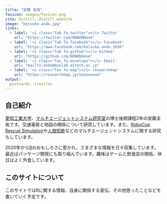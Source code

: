 ```yaml
---
title: "安藤 圭祐"
favicon: images/favicon.png
site: distill::distill_website
image: "keisuke-ando.jpg"
links:
  - label: '<i class="fab fa-twitter"></i> Twitter'
    url: "https://twitter.com/NONONOexe"
  - label: '<i class="fab fa-facebook"></i> Facebook'
    url: "https://www.facebook.com/keisuke.ando.1656"
  - label: '<i class="fab fa-github"></i> GitHub'
    url: "https://github.com/NONONOexe"
  - label: '<i class="fas fa-envelope"></i> Email'
    url: "mailto:ando@maslab.aitech.ac.jp"
  - label: '<i class="fas fa-map"></i> researchmap'
    url: "https://researchmap.jp/nononoexe"
output:
  postcards::trestles
---
```


## 自己紹介

[愛知工業大学](https://www.ait.ac.jp/)、[マルチエージェントシステム研究室](https://maslab.aitech.ac.jp/)の博士後期課程2年の安藤圭祐です。交通事故と地図の関係について研究しています。また、[RoboCup Rescue Simulation](https://rescuesim.robocup.org/)や[人狼知能](http://aiwolf.org/)などのマルチエージェントシステムに関する研究もしています。

2020年から[R](https://www.r-project.org/)のおもしろさに惹かれ、さまざまな情報を日々収集しています。最近はパッケージ開発にも取り組んでいます。趣味はゲームと飲食店の開拓、休日はよく外食しています。

## このサイトについて

このサイトではRに関する情報、自身に関係する宣伝、その他思ったことなどを書いていく予定です。
